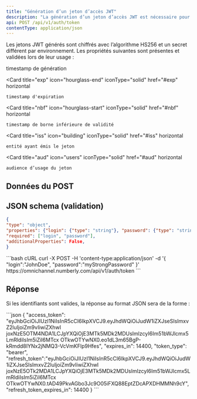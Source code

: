 ```yaml
---
title: "Génération d’un jeton d’accès JWT"
description: "La génération d’un jeton d’accès JWT est nécessaire pour utiliser les points d’accès permettant d’opérer une action telle que l’envoi d’un message."
api: POST /api/v1/auth/token
contentType: application/json
---
```


Les jetons JWT générés sont chiffrés avec l’algorithme HS256 et un secret différent par environnement. Les propriétés suivantes sont présentes et validées lors de leur usage :

<CardGroup>
  <Card
    title="iat"
    icon="clock"
    iconType="solid"
    href="#iat"
    horizontal
  >
  timestamp de génération
  </Card>

  <Card
    title="exp"
    icon="hourglass-end"
    iconType="solid"
    href="#exp"
    horizontal
  >
    timestamp d'expiration
  </Card>

  <Card
    title="nbf"
    icon="hourglass-start"
    iconType="solid"
    href="#nbf"
    horizontal
  >
    timestamp de borne inférieure de validité
  </Card>

  <Card
    title="iss"
    icon="building"
    iconType="solid"
    href="#iss"
    horizontal
  >
    entité ayant émis le jeton
  </Card>

  <Card
    title="aud"
    icon="users"
    iconType="solid"
    href="#aud"
    horizontal
  >
    audience d’usage du jeton
  </Card>
</CardGroup>

## Données du POST

<ParamField body="login" type="string" required/>

<ParamField body="password" type="string" required/>

## JSON schema (validation)

```json
{
"type": "object",
"properties": {"login": {"type": "string"}, "password": {"type": "string"}},
"required": ["login", "password"],
"additionalProperties": False,
}
```


<RequestExample>
```bash cURL
curl -X POST
-H 'content-type:application/json'
-d '{ "login":"JohnDoe", "password":"myStrongPassword" }'
https://omnichannel.numberly.com/api/v1/auth/token
```
</RequestExample>

## Réponse
Si les identifiants sont valides, la réponse au format JSON sera de la forme :

<ResponseField name="access_token" type="string"/>

<ResponseField name="expires_in" type="number"/>

<ResponseField name="token_type" type="string"/>

<ResponseField name="refresh_token" type="string"/>

<ResponseField name="refresh_token_expires_in" type="number"/>


<ResponseExample>
```json
{
"access_token":
"eyJhbGciOiJIUzI1NiIsInR5cCI6IkpXVCJ9.eyJhdWQiOiJudW1iZXJseSIsImxvZ2luIjoiZm9vIiwiZXhwI
joxNzE5OTM4NDA1LCJpYXQiOjE3MTk5MDk2MDUsImlzcyI6Im51bWJlcmx5LmRldiIsIm5iZiI6MTcx
OTkwOTYwNX0.eo1dL3m65BgP-kRmdd8IYNx2jNMQ3-VcVmKFlp9Hfes",
"expires_in": 14400,
"token_type": "bearer",
"refresh_token":"eyJhbGciOiJIUzI1NiIsInR5cCI6IkpXVCJ9.eyJhdWQiOiJudW1iZXJseSIsImxvZ2luIjoiZm9vIiwiZXhwI
joxNzE5OTk2MDA1LCJpYXQiOjE3MTk5MDk2MDUsImlzcyI6Im51bWJlcmx5LmRldiIsIm5iZiI6MTcx
OTkwOTYwNX0.tAD49PkvAGbo3Jc9O05iFXQ88EptZDcAPXDHMMNh9cY",
"refresh_token_expires_in": 14400
}
```
</ResponseExample>
